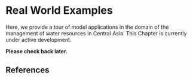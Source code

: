 # Real World Examples {#sec-real-world-examples}

Here, we provide a tour of model applications in the domain of the management of water resources in Central Asia. This Chapter is currently under active development.

**Please check back later.**

<!-- ## iEasyHydro Digital Assistant {#sec-ieasy_hydro}

## Hydro4U Count4D Water-Energy-Food Accounting Software {#sec-hydro4u-count4d}

## Challenges in Operational Model Deployment {#sec-challenges-in-operational-deployment} -->

## References {#sec-real-world-examples-references}
